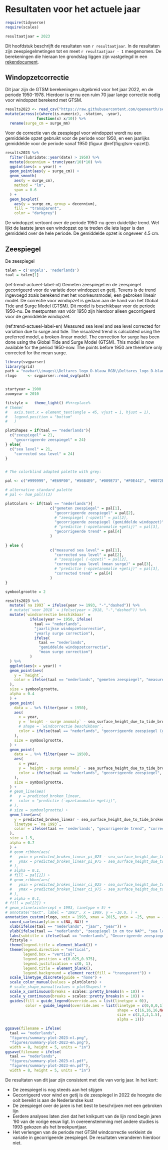 # Resultaten voor het actuele jaar {#resultaten}

```r
require(tidyverse)
require(scales)

resultaatjaar = 2023
```

Dit hoofdstuk beschrijft de resultaten van `r resultaatjaar`. In de resultaten zijn zeespiegelmetingen tot en meet `r resultaatjaar - 1` meegenomen. De berekeningen die hieraan ten grondslag liggen zijn vastgelegd in een [rekendocument](https://github.com/openearth/sealevel/blob/report/notebooks/dutch-sea-level-monitor.ipynb).

## Windopzetcorrectie

Dit jaar zijn de GTSM berekeningen uitgebreid voor het jaar 2022, en de periode 1950-1978. Hierdoor is er nu een ruim 70 jaar lange correctie nodig voor windopzet berekend met GTSM.

```r
results2023 <- read_csv("https://raw.githubusercontent.com/openearth/sealevel/feature/validation-gtsm-2023/data/deltares/results/dutch-sea-level-monitor-export-2023-11-21.csv", comment = "#") %>%
mutate(across(c(where(is.numeric), -station, -year), 
              function(x) x/10)) %>%
  rename(surge_cm = surge_mm)
```
Voor de correctie van de zeespiegel voor windopzet wordt nu een gemiddelde opzet gebruikt voor de periode voor 1950, en een jaarlijks gemiddelde voor de periode vanaf 1950 (figuur \@ref(fig:gtsm-opzet)). 


```r
results2023 %>%
  filter(lubridate::year(date) > 1950) %>%
  mutate(decennium = trunc(year/10)*10) %>%
  ggplot(aes(x = year)) +
  geom_point(aes(y = surge_cm)) +
  geom_smooth(
    aes(y = surge_cm),
    method = "lm",
    span = 0.6
  ) +
  geom_boxplot(
    aes(y = surge_cm, group = decennium), 
    fill = "transparent", 
    color = "darkgrey")

```
De windopzet vertoont over de periode 1950-nu geen duidelijke trend. Wel lijkt de laatste jaren een windopzet op te treden die iets lager is dan gemiddeld over de hele periode. De gemiddelde opzet is ongeveer 4.5 cm.  



## Zeespiegel

De zeespiegel 

```r
talen = c('engels', 'nederlands')
taal = talen[1]
```


(ref:trend-actueel-label-nl) Gemeten zeespiegel en de zeespiegel gecorrigeerd voor de variatie door windopzet en getij. Tevens is de trend ingevoegd zoals berekend met het voorkeursmodel, een gebroken lineair model. De correctie voor windopzet is gedaan aan de hand van het Global Tide and Surge Model (GTSM). Dit model is beschikbaar voor de periode 1950-nu. De meetpunten van vóór 1950 zijn hierdoor alleen gecorrigeerd voor de gemiddelde windopzet.  

(ref:trend-actueel-label-en) Measured sea level and sea level corrected for variation due to surge and tide. The visualized trend is calculated using the preferred model, a broken-linear model. The correction for surge has been done using the Global Tide and Surge Model (GTSM). This model is now available for the period 1950-now. The points before 1950 are therefore only corrected for the mean surge. 





```r

library(svgparser)
library(grid)
path = "navbar\\images\\Deltares_logo_D-blauw_RGB\\Deltares_logo_D-blauw_RGB.svg"
rlogo     <- svgparser::read_svg(path)


startyear = 1900
zoomyear = 2010

fitstyle =   theme_light() #%+replace%
# theme(
#   axis.text.x = element_text(angle = 45, vjust = 1, hjust = 1),
#   legend.position = "bottom"
#   ) 

plotShapes = if(taal == "nederlands"){ 
  c("zeespiegel" = 21,
    "gecorrigeerde zeespiegel" = 24)
} else{
  c("sea level" = 21,
    "corrected sea level" = 24)
}


# The colorblind adapted palette with grey:

pal <- c("#999999", "#E69F00", "#56B4E9", "#009E73", "#F0E442", "#0072B2", "#D55E00", "#CC79A7")

# alternative standard palette
# pal <- hue_pal()(3)

plotColors <- if(taal == "nederlands"){
                    c("gemeten zeespiegel" = pal[1],
                      "gecorrigeerde zeespiegel" = pal[2],
                      # "zeespiegel (-opzet)" = pal[2],
                      "gecorrigeerde zeespiegel (gemiddelde windopzet)" = pal[3],
                      # "predictie (-opzetanomalie +getij)" = pal[3],
                      "gecorrigeerde trend" = pal[4]
                    )
  
} else {
                    c("measured sea level" = pal[1],
                      "corrected sea level" = pal[2],
                      # "zeespiegel (-opzet)" = pal[2],
                      "corrected sea level (mean surge)" = pal[3],
                      # "predictie (-opzetanomalie +getij)" = pal[3],
                      "corrected trend" = pal[4]
                    )
}

symboolgrootte = 2

results2023 %>%
  mutate(`na 1993` = ifelse(year >= 1993, "-","dashed")) %>%
  # mutate(`voor 2018` = ifelse(year < 2018, "-","dashed")) %>%
  mutate(`windcorrectie beschikbaar` = 
           ifelse(year >= 1950, ifelse(
             taal == "nederlands",
             "jaarlijkse windopzetcorrectie",
             "yearly surge correction"),
             ifelse(
               taal == "nederlands",
               "gemiddelde windopzetcorrectie",
               "mean surge correction")
           )
  ) %>%
  ggplot(aes(x = year)) +
  geom_point(aes(
    y = `height`,
    color = ifelse(taal == "nederlands", "gemeten zeespiegel", "measured sea level")
  ),
  size = symboolgrootte,
  alpha = 0.4
  ) +
  geom_point(
    data = . %>% filter(year < 1950),
    aes(
      x = year,
      y = `height - surge anomaly` - sea_surface_height_due_to_tide_broken_linear,
      # shape = `windcorrectie beschikbaar`,
      color = ifelse(taal == "nederlands", "gecorrigeerde zeespiegel (gemiddelde windopzet)", "corrected sea level (mean surge)")
    ),
    size = symboolgrootte,
  ) +
  geom_point(
    data = . %>% filter(year >= 1950),
    aes(
      x = year,
      y = `height - surge anomaly` - sea_surface_height_due_to_tide_broken_linear,
      color = ifelse(taal == "nederlands", "gecorrigeerde zeespiegel", "corrected sea level")
    ),
    size = symboolgrootte,
  ) +
  # geom_line(aes(
  #   y = predicted_broken_linear,
  #   color = "predictie (-opzetanomalie +getij)",
  # ),
  # size = symboolgrootte) +
  geom_line(aes(
    y = predicted_broken_linear - sea_surface_height_due_to_tide_broken_linear,
    linetype = `na 1993`,
    color = ifelse(taal == 'nederlands', "gecorrigeerde trend", "corrected trend")
  ),
  size = 1.5, 
  alpha = 0.7
  ) +
  # geom_ribbon(aes(
  #   ymin = predicted_broken_linear_pi_025 - sea_surface_height_due_to_tide_broken_linear, 
  #   ymax = predicted_broken_linear_pi_975 - sea_surface_height_due_to_tide_broken_linear
  # ), 
  # alpha = 0.1, 
  # fill = pal[2]) +
  # geom_ribbon(aes(
  #   ymin = predicted_broken_linear_ci_025 - sea_surface_height_due_to_tide_broken_linear, 
  #   ymax = predicted_broken_linear_ci_975 - sea_surface_height_due_to_tide_broken_linear
  # ), 
  # alpha = 0.1, 
# fill = pal[2]) +
# geom_vline(xintercept = 1993, linetype = 5) +
# annotate("text", label = "1993", x = 1989, y = -10.0, ) +
annotation_custom(rlogo, xmin = 1993, xmax = 2015, ymin = -25, ymax = -20) +
  coord_cartesian(ylim = c(NA, NA)) +
  xlab(ifelse(taal == "nederlands", "jaar", "year")) +
  ylab(ifelse(taal == "nederlands", "zeespiegel in cm tov NAP", "sea level in cm relative to NAP")) +
  labs(subtitle = ifelse(taal == "nederlands", "Gecorrigeerde zeespiegel (GTSM) en trends", "Corrected sea level (GTSM) and trends")) +
  fitstyle +
  theme(legend.title = element_blank()) +
  theme(legend.direction = "vertical",
        legend.box = "vertical",
        legend.position = c(0.025,0.975),
        legend.justification = c(0, 1),
        legend.title = element_blank(),
        legend.background = element_rect(fill = "transparent")) +
  scale_linetype_discrete(guide = "none") +
  scale_color_manual(values = plotColors) +
  # scale_shape_manual(values = plotShapes) +
  scale_x_continuous(breaks = scales::pretty_breaks(n = 10)) +
  scale_y_continuous(breaks = scales::pretty_breaks(n = 10)) +
  guides(fill = guide_legend(override.aes = list(linetype = 0)),
         color = guide_legend(override.aes = list(linetype = c(0,0,0,1),
                                                  shape = c(16,16,16,NA),
                                                  size = c(3,3,3,1.5), 
                                                  alpha = 1)))

ggsave(filename = ifelse(
  taal == "nederlands", 
  "figures/summary-plot-2023-nl.png",
  "figures/summary-plot-2023-en.png"), 
  width = 8, height = 5, units = "in")
ggsave(filename = ifelse(
  taal == "nederlands", 
  "figures/summary-plot-2023-nl.pdf",
  "figures/summary-plot-2023-en.pdf"), 
  width = 8, height = 5, units = "in")


```
  

De resultaten van dit jaar zijn consistent met die van vorig jaar. In het kort:

-   De zeespiegel is nog steeds aan het stijgen
-   Gecorrigeerd voor wind en getij is de zeespiegel in 2022 de hoogste die ooit bereikt is aan de Nederlandse kust
-   De zeespiegel over de jaren is het best te beschrijven met een gebroken lijn
-   Eerdere analyses laten zien dat het knikpunt van de lijn rond begin jaren '90 van de vorige eeuw ligt. In overeenstemming met andere studies is 1993 gekozen als het breekpuntjaar. 
-   Het verlengen van de periode met GTSM windcorrectie verkleint de variatie in gecorrigeerde zeespiegel. De resultaten veranderen hierdoor niet. 





